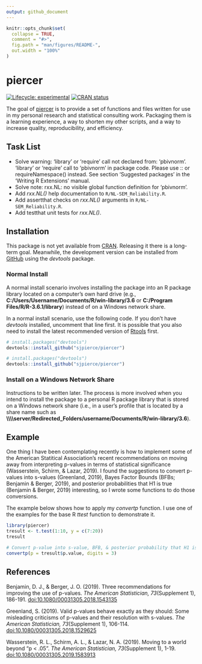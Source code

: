 ```yaml
---
output: github_document
---
```


<!-- README.md is generated from README.Rmd. Please edit that file -->

```r
knitr::opts_chunk$set(
  collapse = TRUE,
  comment = "#>",
  fig.path = "man/figures/README-",
  out.width = "100%"
)
```
# piercer

<!-- badges: start -->
[![Lifecycle: experimental](https://img.shields.io/badge/lifecycle-experimental-orange.svg)](https://www.tidyverse.org/lifecycle/#experimental)
[![CRAN status](https://www.r-pkg.org/badges/version/piercer)](https://CRAN.R-project.org/package=piercer)
<!-- badges: end -->

The goal of [piercer](https://github.com/sjpierce/piercer) is to provide a set of functions and files written for use 
in my personal research and statistical consulting work. Packaging them is a 
learning experience, a way to shorten my other scripts, and a way to increase 
quality, reproducibility, and efficiency. 

## Task List 
* Solve warning: 'library' or 'require' call not declared from: 'pbivnorm'. 
  'library' or 'require' call to 'pbivnorm' in package code. Please use :: or
  requireNamespace() instead. See section 'Suggested packages' in the 
  'Writing R Extensions' manual.
* Solve note: rxx.NL: no visible global function definition for 'pbivnorm'.
* Add *rxx.NL()* help documentation to `R/NL-SEM_Reliability.R`.
* Add assertthat checks on *rxx.NL()* arguments in `R/NL-SEM_Reliability.R`. 
* Add testthat unit tests for *rxx.NL()*.

## Installation
This package is not yet available from [CRAN](https://CRAN.R-project.org). 
Releasing it there is a long-term goal. Meanwhile, the development version can 
be installed from [GitHub](https://github.com) using the *devtools* package.

### Normal Install
A normal install scenario involves installing the package into an R package 
library located on a computer's own hard drive (e.g., 
**C:/Users/Username/Documents/R/win-library/3.6** or 
**C:/Program Files/R/R-3.6.1/library**) instead of on a Windows network share. 

In a normal install scenario, use the following code. If you don't have
*devtools* installed, uncomment that line first. It is possible that you also
need to install the latest recommended version of 
[Rtools](https://cran.r-project.org/bin/windows/Rtools) first. 

```r
# install.packages("devtools")
devtools::install_github("sjpierce/piercer")
```

```r
# install.packages("devtools")
devtools::install_github("sjpierce/piercer")
```

### Install on a Windows Network Share
Instructions to be written later. The process is more involved when you intend
to install the package to a personal R package library that is stored on a 
Windows network share (i.e., in a user's profile that is located by a share name
such as 
**\\\\\\\\server/Redirected_Folders/username/Documents/R/win-library/3.6**). 

## Example
One thing I have been contemplating recently is how to implement some of the 
American Statitical Association's recent recommendations on moving away from 
interpreting p-values in terms of statistical significance (Wasserstein, Schirm,
& Lazar, 2019). I found the suggestions to convert p-values into s-values
(Greenland, 2019), Bayes Factor Bounds (BFBs; Benjamin & Berger, 2019), and 
posterior probabilities that H1 is true (Benjamin & Berger, 2019) interesting, 
so I wrote some functions to do those conversions. 

The example below shows how to apply my *convertp* function. I use one of the 
examples for the base R *ttest* function to demonstrate it. 

```r
library(piercer)
tresult <- t.test(1:10, y = c(7:20))
tresult

# Convert p-value into s-value, BFB, & posterior probability that H1 is true. 
convertp(p = tresult$p.value, digits = 3)
```

## References
Benjamin, D. J., & Berger, J. O. (2019). Three recommendations for improving the
use of p-values. *The American Statistician, 73*(Supplement 1), 186-191. 
[doi:10.1080/00031305.2018.1543135](https://doi.org/10.1080/00031305.2018.1543135)

Greenland, S. (2019). Valid p-values behave exactly as they should: Some 
misleading criticisms of p-values and their resolution with s-values. 
*The American Statistician, 73*(Supplement 1), 106-114.
[doi:10.1080/00031305.2018.1529625](https://doi.org/10.1080/00031305.2018.1529625)

Wasserstein, R. L., Schirm, A. L., & Lazar, N. A. (2019). Moving to a world
beyond "p < .05". *The American Statistician, 73*(Supplement 1), 1-19. 
[doi:10.1080/00031305.2019.1583913](https://doi.org/10.1080/00031305.2019.1583913)
